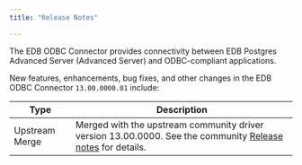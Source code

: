 ```yaml
---
title: "Release Notes"

---
```

The EDB ODBC Connector provides connectivity between EDB Postgres Advanced Server (Advanced Server) and ODBC-compliant applications.

New features, enhancements, bug fixes, and other changes in the EDB ODBC Connector `13.00.0000.01` include:

| Type              | Description                                                                                                                                                 |
| ----------------- | ----------------------------------------------------------------------------------------------------------------------------------------------------------- | 
| Upstream Merge    | Merged with the upstream community driver version 13.00.0000. See the community [Release notes](https://odbc.postgresql.org/docs/release.html) for details. |

